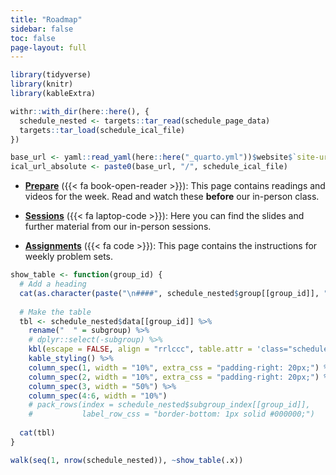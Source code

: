```yaml
---
title: "Roadmap"
sidebar: false
toc: false
page-layout: full
---
```


```r
library(tidyverse)
library(knitr)
library(kableExtra)

withr::with_dir(here::here(), {
  schedule_nested <- targets::tar_read(schedule_page_data)
  targets::tar_load(schedule_ical_file)
})

base_url <- yaml::read_yaml(here::here("_quarto.yml"))$website$`site-url`
ical_url_absolute <- paste0(base_url, "/", schedule_ical_file)
```

::: {.schedule-page}

- [**Prepare**](/s23/session/) ({{< fa book-open-reader >}}): This page contains readings and videos for the week. Read and watch these **before** our in-person class. 

- [**Sessions**](/s23/session/) ({{< fa laptop-code >}}): Here you can find the slides and further material from our in-person sessions. 

- [**Assignments**](/s23/session/) ({{< fa code >}}): This page contains the instructions for weekly problem sets. 



```r
show_table <- function(group_id) {
  # Add a heading
  cat(as.character(paste("\n####", schedule_nested$group[[group_id]], "\n")))
  
  # Make the table
  tbl <- schedule_nested$data[[group_id]] %>% 
    rename("  " = subgroup) %>% 
    # dplyr::select(-subgroup) %>% 
    kbl(escape = FALSE, align = "rrlccc", table.attr = 'class="schedule-table"') %>% 
    kable_styling() %>% 
    column_spec(1, width = "10%", extra_css = "padding-right: 20px;") %>% 
    column_spec(2, width = "10%", extra_css = "padding-right: 20px;") %>% 
    column_spec(3, width = "50%") %>% 
    column_spec(4:6, width = "10%") 
    # pack_rows(index = schedule_nested$subgroup_index[[group_id]],
    #           label_row_css = "border-bottom: 1px solid #000000;")
  
  cat(tbl)
}
```

```r
walk(seq(1, nrow(schedule_nested)), ~show_table(.x))
```

:::


<!-- ::: {.callout-tip} -->

<!-- ## Subscribe! -->

<!-- You can subscribe to this calendar URL in Outlook, Google Calendar, or Apple Calendar: -->

<!-- ::: {.grid} -->

<!-- ::: {.g-col-12 .g-col-md-2} -->
<!-- <p class="download-btn"><a class="btn btn-danger btn-sm" href="/`r schedule_ical_file`" role="button">{{< fa calendar-alt >}} Download</a></p> -->
<!-- ::: -->

<!-- ::: {.g-col-12 .g-col-md-10} -->
<!-- <p><input class="form-control" type="text" value="`r ical_url_absolute`" onclick="this.select()" readonly></p> -->
<!-- ::: -->

<!-- ::: -->

<!-- ::: -->

